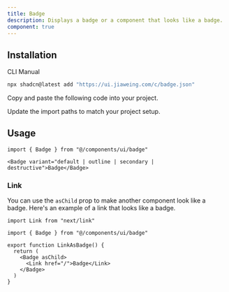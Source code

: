```yaml
---
title: Badge
description: Displays a badge or a component that looks like a badge.
component: true
---
```


<ComponentPreview
  name="badge-demo"
  title="Badge"
  description="A default badge"
/>

## Installation

<CodeTabs>

<TabsList>
  <TabsTrigger value="cli">CLI</TabsTrigger>
  <TabsTrigger value="manual">Manual</TabsTrigger>
</TabsList>
<TabsContent value="cli">

```bash
npx shadcn@latest add "https://ui.jiaweing.com/c/badge.json"
```

</TabsContent>

<TabsContent value="manual">

<Steps>

<Step>Copy and paste the following code into your project.</Step>

<ComponentSource name="badge" title="components/ui/badge.tsx" />

<Step>Update the import paths to match your project setup.</Step>

</Steps>

</TabsContent>

</CodeTabs>

## Usage

```tsx
import { Badge } from "@/components/ui/badge"
```

```tsx
<Badge variant="default | outline | secondary | destructive">Badge</Badge>
```

### Link

You can use the `asChild` prop to make another component look like a badge. Here's an example of a link that looks like a badge.

```tsx showLineNumbers
import Link from "next/link"

import { Badge } from "@/components/ui/badge"

export function LinkAsBadge() {
  return (
    <Badge asChild>
      <Link href="/">Badge</Link>
    </Badge>
  )
}
```
